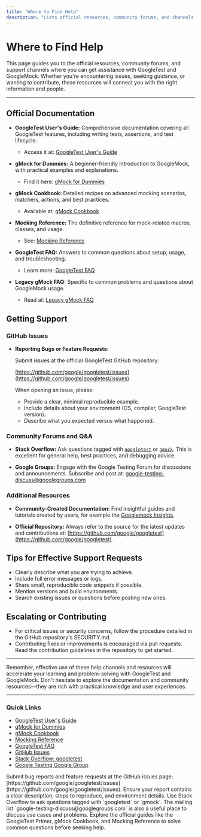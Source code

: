 ```yaml
---
title: "Where to Find Help"
description: "Lists official resources, community forums, and channels for getting assistance with GoogleTest or GoogleMock issues—such as documentation, GitHub Issues, and Q&A portals."
---
```


# Where to Find Help

This page guides you to the official resources, community forums, and support channels where you can get assistance with GoogleTest and GoogleMock. Whether you're encountering issues, seeking guidance, or wanting to contribute, these resources will connect you with the right information and people.

---

## Official Documentation

- **GoogleTest User's Guide:** Comprehensive documentation covering all GoogleTest features, including writing tests, assertions, and test lifecycle.
  - Access it at: [GoogleTest User's Guide](https://google.github.io/googletest/primer.html)

- **gMock for Dummies:** A beginner-friendly introduction to GoogleMock, with practical examples and explanations.
  - Find it here: [gMock for Dummies](https://google.github.io/googletest/gmock_for_dummies.html)

- **gMock Cookbook:** Detailed recipes on advanced mocking scenarios, matchers, actions, and best practices.
  - Available at: [gMock Cookbook](https://google.github.io/googletest/gmock_cook_book.html)

- **Mocking Reference:** The definitive reference for mock-related macros, classes, and usage.
  - See: [Mocking Reference](https://google.github.io/googletest/reference/mocking.html)

- **GoogleTest FAQ:** Answers to common questions about setup, usage, and troubleshooting.
  - Learn more: [GoogleTest FAQ](https://google.github.io/googletest/faq.html)

- **Legacy gMock FAQ:** Specific to common problems and questions about GoogleMock usage.
  - Read at: [Legacy gMock FAQ](https://google.github.io/googletest/gmock_faq.html)


## Getting Support

### GitHub Issues

- **Reporting Bugs or Feature Requests:**

  Submit issues at the official GoogleTest GitHub repository:

  [https://github.com/google/googletest/issues](https://github.com/google/googletest/issues)

  When opening an issue, please:
  - Provide a clear, minimal reproducible example.
  - Include details about your environment (OS, compiler, GoogleTest version).
  - Describe what you expected versus what happened.


### Community Forums and Q&A

- **Stack Overflow:**
  Ask questions tagged with [`googletest`](https://stackoverflow.com/questions/tagged/googletest) or [`gmock`](https://stackoverflow.com/questions/tagged/gmock).
  This is excellent for general help, best practices, and debugging advice.

- **Google Groups:**
  Engage with the Google Testing Forum for discussions and announcements.
  Subscribe and post at: [google-testing-discuss@googlegroups.com](https://groups.google.com/g/google-testing-discuss)


### Additional Resources

- **Community-Created Documentation:**
  Find insightful guides and tutorials created by users, for example the [Googlemock Insights](https://github.com/ElectricRCAircraftGuy/eRCaGuy_dotfiles/blob/master/googletest/insights.md).

- **Official Repository:**
  Always refer to the source for the latest updates and contributions at:
  [https://github.com/google/googletest](https://github.com/google/googletest)


## Tips for Effective Support Requests

- Clearly describe what you are trying to achieve.
- Include full error messages or logs.
- Share small, reproducible code snippets if possible.
- Mention versions and build environments.
- Search existing issues or questions before posting new ones.


## Escalating or Contributing

- For critical issues or security concerns, follow the procedure detailed in the GitHub repository's SECURITY.md.
- Contributing fixes or improvements is encouraged via pull requests. Read the contribution guidelines in the repository to get started.

---

Remember, effective use of these help channels and resources will accelerate your learning and problem-solving with GoogleTest and GoogleMock. Don't hesitate to explore the documentation and community resources—they are rich with practical knowledge and user experiences.


---

### Quick Links

- [GoogleTest User's Guide](https://google.github.io/googletest/primer.html)
- [gMock for Dummies](https://google.github.io/googletest/gmock_for_dummies.html)
- [gMock Cookbook](https://google.github.io/googletest/gmock_cook_book.html)
- [Mocking Reference](https://google.github.io/googletest/reference/mocking.html)
- [GoogleTest FAQ](https://google.github.io/googletest/faq.html)
- [GitHub Issues](https://github.com/google/googletest/issues)
- [Stack Overflow: googletest](https://stackoverflow.com/questions/tagged/googletest)
- [Google Testing Google Group](https://groups.google.com/g/google-testing-discuss)



<AccordionGroup title="Troubleshooting & Support Resources">
<Accordion title="Where to Report Bugs and Feature Requests">
Submit bug reports and feature requests at the GitHub issues page: [https://github.com/google/googletest/issues](https://github.com/google/googletest/issues). Ensure your report contains a clear description, steps to reproduce, and environment details.
</Accordion>
<Accordion title="Community Q&A Forums">
Use Stack Overflow to ask questions tagged with `googletest` or `gmock`. The mailing list `google-testing-discuss@googlegroups.com` is also a useful place to discuss use cases and problems.
</Accordion>
<Accordion title="Reading and Searching Documentation">
Explore the official guides like the GoogleTest Primer, gMock Cookbook, and Mocking Reference to solve common questions before seeking help.
</Accordion>
</AccordionGroup>